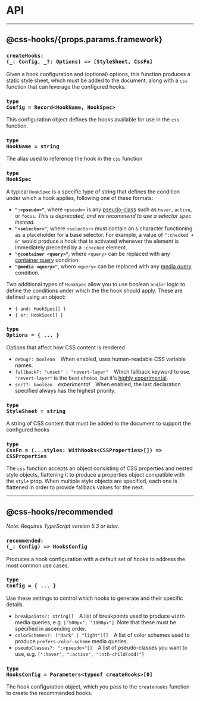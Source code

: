 
# API

---

## @css-hooks/{props.params.framework}

### <Code className="language-typescript">createHooks: (\_: Config, \_?: Options) => [StyleSheet, CssFn]</Code>

Given a hook configuration and (optional) options, this function produces a
static style sheet, which must be added to the document, along with a `css`
function that can leverage the configured hooks.

### <Code className="language-typescript">type Config = Record&lt;HookName, HookSpec&gt;</Code>

This configuration object defines the hooks available for use in the `css`
function.

### <Code className="language-typescript">type HookName = string</Code>

The alias used to reference the hook in the `css` function

### <Code className="language-typescript">type HookSpec</Code>

A typical `HookSpec` is a specific type of string that defines the condition
under which a hook applies, following one of these formats:

- **`":<pseudo>"`**, where `<pseudo>` is any
  [pseudo-class](https://www.w3.org/TR/selectors/#pseudo-classes) such as
  `hover`, `active`, or `focus`. _This is deprecated, and we recommend to use a
  selector spec instead._
- **`"<selector>"`**, where `<selector>` must contain an `&` character
  functioning as a placeholder for a base selector. For example, a value of
  `":checked + &"` would produce a hook that is activated whenever the element
  is immediately preceded by a `:checked` element.
- **`"@container <query>"`**, where `<query>` can be replaced with any
  [container query](https://www.w3.org/TR/css-contain-3/#container-rule)
  condition.
- **`"@media <query>"`**, where `<query>` can be replaced with any
  [media query](https://www.w3.org/TR/mediaqueries-5/) condition.

Two additional types of `HookSpec` allow you to use boolean `and`/`or` logic to
define the conditions under which the the hook should apply. These are defined
using an object:

- `{ and: HookSpec[] }`
- `{ or: HookSpec[] }`

### <Code className="language-typescript">type Options = \{ ... \}</Code>

Options that affect how CSS content is rendered

- `debug?: boolean` &ensp; When enabled, uses human-readable CSS variable names.
- `fallback?: "unset" | "revert-layer"` &ensp; Which fallback keyword to use.
  `"revert-layer"` is the best choice, but it's
  [highly experimental](https://caniuse.com/mdn-css_types_global_keywords_revert-layer).
- `sort?: boolean` &ensp; _experimental_ &ensp; When enabled, the last
  declaration specified always has the highest priority.

### <Code className="language-typescript">type StyleSheet = string</Code>

A string of CSS content that must be added to the document to support the
configured hooks

### <Code className="language-typescript">type CssFn = (...styles: WithHooks&lt;CSSProperties&gt;[]) => CSSProperties</Code>

The `css` function accepts an object consisting of CSS properties and nested
style objects, flattening it to produce a properties object compatible with the
`style` prop. When multiple style objects are specified, each one is flattened
in order to provide fallback values for the next.

---

## @css-hooks/recommended

_Note: Requires TypeScript version 5.3 or later._

### <Code className="language-typescript">recommended: (\_: Config) => HooksConfig</Code>

Produces a hook configuration with a default set of hooks to address the most
common use cases.

### <Code className="language-typescript">type Config = \{ ... \}</Code>

Use these settings to control which hooks to generate and their specific
details.

- `breakpoints?: string[]` &ensp; A list of breakpoints used to produce `width`
  media queries, e.g. `["500px", "1000px"]`. Note that these must be specified
  in ascending order.
- `colorSchemes?: ("dark" | "light")[]` &ensp; A list of color schemes used to
  produce `prefers-color-scheme` media queries.
- `pseudoClasses?: ":<pseudo>"[]` &ensp; A list of pseudo-classes you want to
  use, e.g. `[":hover", ":active", ":nth-child(odd)"]`

### <Code className="language-typescript">type HooksConfig = Parameters\<typeof createHooks\>[0]</Code>

The hook configuration object, which you pass to the `createHooks` function to
create the recommended hooks.
